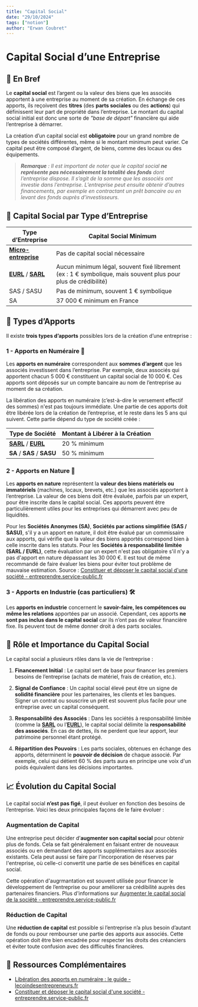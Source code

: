 ```yaml
---
title: "Capital Social"
date: "29/10/2024"
tags: ["notion"]
author: "Erwan Coubret"
---
```


# Capital Social d’une Entreprise

## 📝 En Bref

Le **capital social** est l’argent ou la valeur des biens que les associés apportent à une entreprise au moment de sa création. En échange de ces apports, ils reçoivent des **titres** (des **parts sociales** ou des **actions**) qui définissent leur part de propriété dans l’entreprise. Le montant du capital social initial est donc une sorte de *"base de départ"* financière qui aide l’entreprise à démarrer.

La création d’un capital social est **obligatoire** pour un grand nombre de types de sociétés différentes, même si le montant minimum peut varier. Ce capital peut être composé d’argent, de biens, comme des locaux ou des équipements.

> ***Remarque** : Il est important de noter que le capital social **ne représente pas nécessairement la totalité des fonds** dont l’entreprise dispose. Il s’agit de la somme que les associés ont investie dans l’entreprise. L’entreprise peut ensuite obtenir d’autres financements, par exemple en contractant un prêt bancaire ou en levant des fonds auprès d’investisseurs.*

## 🧾 Capital Social par Type d’Entreprise

| **Type d’Entreprise**     | **Capital Social Minimum**                   |
|---------------------------|----------------------------------------------|
| [**Micro-entreprise**](https://www.eos-projets.fr/ressources/statuts-micro-entreprise)           | Pas de capital social nécessaire             |
| [**EURL**](https://www.eos-projets.fr/ressources/statuts-eurl) / [**SARL**](https://www.eos-projets.fr/ressources/statuts-sarl)                 | Aucun minimum légal, souvent fixé librement (ex : 1 € symbolique, mais souvent plus pour plus de crédibilité) |
| SAS / SASU                  | Pas de minimum, souvent 1 € symbolique       |
| SA                        | 37 000 € minimum en France                   |

## 💼 Types d’Apports

Il existe **trois types d’apports** possibles lors de la création d’une entreprise :

### 1 - Apports en Numéraire 💸

Les **apports en numéraire** correspondent aux **sommes d’argent** que les associés investissent dans l’entreprise. Par exemple, deux associés qui apportent chacun 5 000 € constituent un capital social de 10 000 €. Ces apports sont déposés sur un compte bancaire au nom de l’entreprise au moment de sa création.

La libération des apports en numéraire (c’est-à-dire le versement effectif des sommes) n'est pas toujours immédiate. Une partie de ces apports doit être libérée lors de la création de l’entreprise, et le reste dans les 5 ans qui suivent. Cette partie dépend du type de société créée :

| **Type de Société** | **Montant à Libérer à la Création** |
|---------------------|------------------------------------|
| [**SARL**](https://www.eos-projets.fr/ressources/statuts-sarl) / [**EURL**](https://www.eos-projets.fr/ressources/statuts-eurl) | 20 % minimum |
| **SA** / **SAS** / **SASU** | 50 % minimum |

### 2 - Apports en Nature 🏢

Les **apports en nature** représentent la **valeur des biens matériels ou immatériels** (machines, locaux, brevets, etc.) que les associés apportent à l’entreprise. La valeur de ces biens doit être évaluée, parfois par un expert, pour être inscrite dans le capital social. Ces apports peuvent être particulièrement utiles pour les entreprises qui démarrent avec peu de liquidités.

Pour les **Sociétés Anonymes (SA)**, **Sociétés par actions simplifiée (SAS / SASU)**, s'il y a un apport en nature, il doit être évalué par un commissaire aux apports, qui vérifie que la valeur des biens apportés correspond bien à celle inscrite dans les statuts. Pour les **Sociétés à responsabilité limitée (SARL / EURL)**, cette évaluation par un expert n'est pas obligatoire s'il n'y a pas d'apport en nature dépassant les 30 000 €. Il est tout de même recommandé de faire évaluer les biens pour éviter tout problème de mauvaise estimation. Source : [Constituer et déposer le capital social d'une société - entreprendre.service-public.fr](https://entreprendre.service-public.fr/vosdroits/F32333)

### 3 - Apports en Industrie (cas particuliers) 🛠️

Les **apports en industrie** concernent le **savoir-faire, les compétences ou même les relations** apportées par un associé. Cependant, ces apports **ne sont pas inclus dans le capital social** car ils n’ont pas de valeur financière fixe. Ils peuvent tout de même donner droit à des parts sociales.

## 🔗 Rôle et Importance du Capital Social

Le capital social a plusieurs rôles dans la vie de l’entreprise :

1. **Financement Initial** : Le capital sert de base pour financer les premiers besoins de l’entreprise (achats de matériel, frais de création, etc.).
  
2. **Signal de Confiance** : Un capital social élevé peut être un signe de **solidité financière** pour les partenaires, les clients et les banques. Signer un contrat ou souscrire un prêt est souvent plus facile pour une entreprise avec un capital conséquent.

3. **Responsabilité des Associés** : Dans les sociétés à responsabilité limitée (comme la [**SARL**](https://www.eos-projets.fr/ressources/statuts-sarl) ou l’[**EURL**](https://www.eos-projets.fr/ressources/statuts-eurl)), le capital social délimite la **responsabilité des associés**. En cas de dettes, ils ne perdent que leur apport, leur patrimoine personnel étant protégé.

4. **Répartition des Pouvoirs** : Les parts sociales, obtenues en échange des apports, déterminent le **pouvoir de décision** de chaque associé. Par exemple, celui qui détient 60 % des parts aura en principe une voix d'un poids équivalent dans les décisions importantes.

## 📈 Évolution du Capital Social

Le capital social **n’est pas figé**, il peut évoluer en fonction des besoins de l’entreprise. Voici les deux principales façons de le faire évoluer :

### Augmentation de Capital

Une entreprise peut décider d’**augmenter son capital social** pour obtenir plus de fonds. Cela se fait généralement en faisant entrer de nouveaux associés ou en demandant des apports supplémentaires aux associés existants. Cela peut aussi se faire par l'incorporation de réserves par l'entreprise, où celle-ci convertit une partie de ses bénéfices en capital social.

Cette opération d'augrmantation est souvent utilisée pour financer le développement de l’entreprise ou pour améliorer sa crédibilité auprès des partenaires financiers. Plus d'informations sur [Augmenter le capital social de la société - entreprendre.service-public.fr](https://entreprendre.service-public.fr/vosdroits/F36250)

### Réduction de Capital

Une **réduction de capital** est possible si l’entreprise n’a plus besoin d’autant de fonds ou pour rembourser une partie des apports aux associés. Cette opération doit être bien encadrée pour respecter les droits des créanciers et éviter toute confusion avec des difficultés financières.


## 🔗 Ressources Complémentaires

- [Libération des apports en numéraire : le guide - lecoindesentrepreneurs.fr](https://www.lecoindesentrepreneurs.fr/liberation-des-apports-en-numeraire/)
- [Constituer et déposer le capital social d'une société - entreprendre.service-public.fr](https://entreprendre.service-public.fr/vosdroits/F32333)